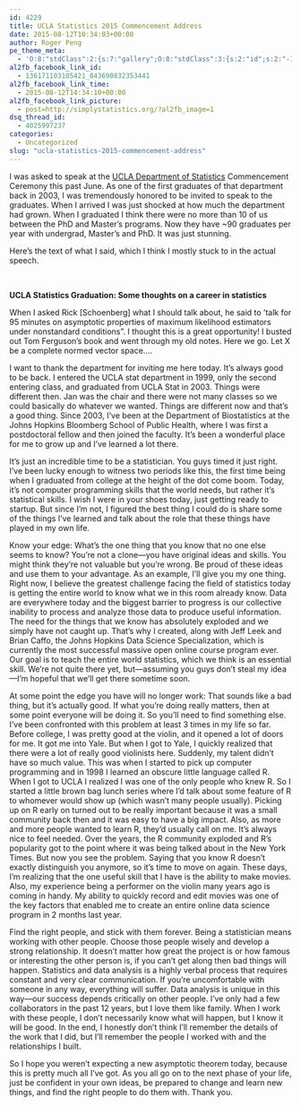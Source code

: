 ```yaml
---
id: 4229
title: UCLA Statistics 2015 Commencement Address
date: 2015-08-12T10:34:03+00:00
author: Roger Peng
pe_theme_meta:
  - 'O:8:"stdClass":2:{s:7:"gallery";O:8:"stdClass":3:{s:2:"id";s:2:"-1";s:5:"width";s:0:"";s:6:"height";s:0:"";}s:5:"video";O:8:"stdClass":1:{s:2:"id";s:2:"-1";}}'
al2fb_facebook_link_id:
  - 136171103105421_843690832353441
al2fb_facebook_link_time:
  - 2015-08-12T14:34:10+00:00
al2fb_facebook_link_picture:
  - post=http://simplystatistics.org/?al2fb_image=1
dsq_thread_id:
  - 4025997237
categories:
  - Uncategorized
slug: "ucla-statistics-2015-commencement-address"
---
```

I was asked to speak at the [UCLA Department of Statistics](http://www.stat.ucla.edu) Commencement Ceremony this past June. As one of the first graduates of that department back in 2003, I was tremendously honored to be invited to speak to the graduates. When I arrived I was just shocked at how much the department had grown. When I graduated I think there were no more than 10 of us between the PhD and Master's programs. Now they have ~90 graduates per year with undergrad, Master's and PhD. It was just stunning.

Here's the text of what I said, which I think I mostly stuck to in the actual speech.

&nbsp;

**UCLA Statistics Graduation: Some thoughts on a career in statistics**

When I asked Rick [Schoenberg] what I should talk about, he said to 'talk for 95 minutes on asymptotic properties of maximum likelihood estimators under nonstandard conditions". I thought this is a great opportunity! I busted out Tom Ferguson’s book and went through my old notes. Here we go. Let X be a complete normed vector space….

I want to thank the department for inviting me here today. It’s always good to be back. I entered the UCLA stat department in 1999, only the second entering class, and graduated from UCLA Stat in 2003. Things were different then. Jan was the chair and there were not many classes so we could basically do whatever we wanted. Things are different now and that’s a good thing. Since 2003, I’ve been at the Department of Biostatistics at the Johns Hopkins Bloomberg School of Public Health, where I was first a postdoctoral fellow and then joined the faculty. It’s been a wonderful place for me to grow up and I’ve learned a lot there.

It’s just an incredible time to be a statistician. You guys timed it just right. I’ve been lucky enough to witness two periods like this, the first time being when I graduated from college at the height of the dot come boom. Today, it’s not computer programming skills that the world needs, but rather it’s statistical skills. I wish I were in your shoes today, just getting ready to startup. But since I’m not, I figured the best thing I could do is share some of the things I’ve learned and talk about the role that these things have played in my own life.

Know your edge: What’s the one thing that you know that no one else seems to know? You’re not a clone—you have original ideas and skills. You might think they’re not valuable but you’re wrong. Be proud of these ideas and use them to your advantage. As an example, I’ll give you my one thing. Right now, I believe the greatest challenge facing the field of statistics today is getting the entire world to know what we in this room already know. Data are everywhere today and the biggest barrier to progress is our collective inability to process and analyze those data to produce useful information. The need for the things that we know has absolutely exploded and we simply have not caught up. That’s why I created, along with Jeff Leek and Brian Caffo, the Johns Hopkins Data Science Specialization, which is currently the most successful massive open online course program ever. Our goal is to teach the entire world statistics, which we think is an essential skill. We’re not quite there yet, but—assuming you guys don’t steal my idea—I’m hopeful that we’ll get there sometime soon.

At some point the edge you have will no longer work: That sounds like a bad thing, but it’s actually good. If what you’re doing really matters, then at some point everyone will be doing it. So you’ll need to find something else. I’ve been confronted with this problem at least 3 times in my life so far. Before college, I was pretty good at the violin, and it opened a lot of doors for me. It got me into Yale. But when I got to Yale, I quickly realized that there were a lot of really good violinists here. Suddenly, my talent didn’t have so much value. This was when I started to pick up computer programming and in 1998 I learned an obscure little language called R. When I got to UCLA I realized I was one of the only people who knew R. So I started a little brown bag lunch series where I’d talk about some feature of R to whomever would show up (which wasn’t many people usually). Picking up on R early on turned out to be really important because it was a small community back then and it was easy to have a big impact. Also, as more and more people wanted to learn R, they’d usually call on me. It’s always nice to feel needed. Over the years, the R community exploded and R’s popularity got to the point where it was being talked about in the New York Times. But now you see the problem. Saying that you know R doesn’t exactly distinguish you anymore, so it’s time to move on again. These days, I’m realizing that the one useful skill that I have is the ability to make movies. Also, my experience being a performer on the violin many years ago is coming in handy. My ability to quickly record and edit movies was one of the key factors that enabled me to create an entire online data science program in 2 months last year.

Find the right people, and stick with them forever. Being a statistician means working with other people. Choose those people wisely and develop a strong relationship. It doesn’t matter how great the project is or how famous or interesting the other person is, if you can’t get along then bad things will happen. Statistics and data analysis is a highly verbal process that requires constant and very clear communication. If you’re uncomfortable with someone in any way, everything will suffer. Data analysis is unique in this way—our success depends critically on other people. I’ve only had a few collaborators in the past 12 years, but I love them like family. When I work with these people, I don’t necessarily know what will happen, but I know it will be good. In the end, I honestly don’t think I’ll remember the details of the work that I did, but I’ll remember the people I worked with and the relationships I built.

So I hope you weren’t expecting a new asymptotic theorem today, because this is pretty much all I’ve got. As you all go on to the next phase of your life, just be confident in your own ideas, be prepared to change and learn new things, and find the right people to do them with. Thank you.
